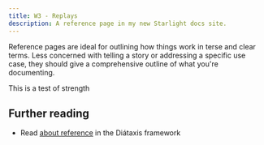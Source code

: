 ```yaml
---
title: W3 - Replays
description: A reference page in my new Starlight docs site.
---
```


Reference pages are ideal for outlining how things work in terse and clear terms.
Less concerned with telling a story or addressing a specific use case, they should give a comprehensive outline of what you're documenting.

This is a test of strength

## Further reading

- Read [about reference](https://diataxis.fr/reference/) in the Diátaxis framework
